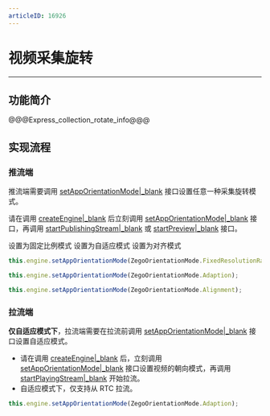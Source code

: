 ```yaml
---
articleID: 16926
---
```

# 视频采集旋转

- - -

## 功能简介

@@@Express_collection_rotate_info@@@

## 实现流程

### 推流端

推流端需要调用 [setAppOrientationMode\|_blank](@setAppOrientationMode) 接口设置任意一种采集旋转模式。

<div class="mk-warning">

请在调用 [createEngine\|_blank](@createEngine) 后立刻调用 [setAppOrientationMode\|_blank](@setAppOrientationMode) 接口，再调用 [startPublishingStream\|_blank](@startPublishingStream) 或 [startPreview\|_blank](@startPreview) 接口。
 
</div>

<div class="multiple-select-codes">
    <div class="code-tabs hide-scrollbar">
      <div class="scroll-box">
        <span class="tab-item">
          <span>设置为固定比例模式</span>
        </span>
        <span class="tab-item">
          <span>设置为自适应模式</span>
        </span>
        <span class="tab-item">
          <span>设置为对齐模式</span>
        </span>
      </div>
    </div>

  <div class="code-list">
  
  ```ts
this.engine.setAppOrientationMode(ZegoOrientationMode.FixedResolutionRatio);
```
  
  ```ts
this.engine.setAppOrientationMode(ZegoOrientationMode.Adaption);
```
  
  ```ts
this.engine.setAppOrientationMode(ZegoOrientationMode.Alignment);
```
  </div>
</div>

### 拉流端

**仅自适应模式下**，拉流端需要在拉流前调用 [setAppOrientationMode\|_blank](@setAppOrientationMode) 接口设置自适应模式。

<div class="mk-warning">


- 请在调用 [createEngine\|_blank](@createEngine) 后，立刻调用 [setAppOrientationMode\|_blank](@setAppOrientationMode) 接口设置视频的朝向模式，再调用 [startPlayingStream\|_blank](@startPlayingStream) 开始拉流。
- 自适应模式下，仅支持从 RTC 拉流。
</div>

```ts
this.engine.setAppOrientationMode(ZegoOrientationMode.Adaption);
```
